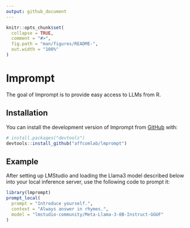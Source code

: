 ```yaml
---
output: github_document
---
```


<!-- README.md is generated from README.Rmd. Please edit that file -->

```r
knitr::opts_chunk$set(
  collapse = TRUE,
  comment = "#>",
  fig.path = "man/figures/README-",
  out.width = "100%"
)
```

# lmprompt

<!-- badges: start -->
<!-- badges: end -->

The goal of lmprompt is to provide easy access to LLMs from R.

## Installation

You can install the development version of lmprompt from [GitHub](https://github.com/) with:

``` r
# install.packages("devtools")
devtools::install_github("affcomlab/lmprompt")
```

## Example

After setting up LMStudio and loading the Llama3 model described below into your local inference server, use the following code to prompt it:

```r
library(lmprompt)
prompt_local(
  prompt = "Introduce yourself.",
  context = "Always answer in rhymes.",
  model = "lmstudio-community/Meta-Llama-3-8B-Instruct-GGUF"
)
```
